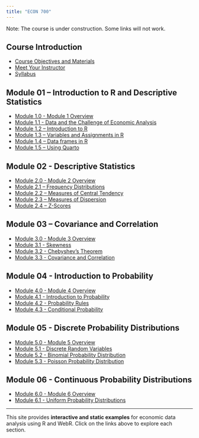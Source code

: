 ```yaml
---
title: "ECON 700"
---
```


Note: The course is under construction. Some links will not work.

## Course Introduction

<ul>
  <li><a href="about.qmd">Course Objectives and Materials</a></li>
  <li><a href="mcnab.qmd">Meet Your Instructor</a></li>
  <li><a href="ECON-700---Fall-2026.pdf">Syllabus</a></li>
</ul>

## Module 01 – Introduction to R and Descriptive Statistics

<ul>
  <li><a href="mod-1-0-overview.qmd">Module 1.0 - Module 1 Overview</a></li>
  <li><a href="mod-1-1-intro-to-data.qmd">Module 1.1 - Data and the Challenge of Economic Analysis</a></li>
  <li><a href="mod-1-2-intro-to-r.qmd">Module 1.2 – Introduction to R</a></li>
  <li><a href="mod-1-3-intro-to-r-variables.qmd">Module 1.3 – Variables and Assignments in R</a></li>
  <li><a href="mod-1-4-intro-to-r-dataframes.qmd">Module 1.4 – Data frames in R</a></li>
  <li><a href="mod-1-5-quarto.qmd">Module 1.5 – Using Quarto</a></li>
</ul>

## Module 02 - Descriptive Statistics 

<ul>
  <li><a href="mod-2-0-overview.qmd">Module 2.0 - Module 2 Overview</a></li>
  <li><a href="mod-2-1-frequency.qmd">Module 2.1 – Frequency Distributions</a></li>
  <li><a href="mod-2-2-central.qmd">Module 2.2 – Measures of Central Tendency</a></li>
  <li><a href="mod-2-3-variance.qmd">Module 2.3 – Measures of Dispersion</a></li>
  <li><a href="mod-2-4-zscores.qmd">Module 2.4 – Z-Scores</a></li>
</ul>

## Module 03 – Covariance and Correlation

<ul>
  <li><a href="mod-3-0-overview.qmd">Module 3.0 - Module 3 Overview</a></li>
  <li><a href="mod-3-1-skewness.qmd">Module 3.1 - Skewness</a></li>
  <li><a href="mod-3-2-normal.qmd">Module 3.2 - Chebyshev's Theorem</a></li>
  <li><a href="mod-3-3-correlation.qmd">Module 3.3 - Covariance and Correlation</a></li>
</ul>

## Module 04 - Introduction to Probability

<ul>
  <li><a href="mod-4-0-overview.qmd">Module 4.0 - Module 4 Overview</a></li>
  <li><a href="mod-4-1-probability.qmd">Module 4.1 - Introduction to Probability</a></li>
  <li><a href="mod-4-2-rules.qmd">Module 4.2 - Probability Rules</a></li>
  <li><a href="mod-4-3-conditional.qmd">Module 4.3 - Conditional Probability</a></li>
</ul>

## Module 05 - Discrete Probability Distributions

<ul>
  <li><a href="mod-5-0-overview.qmd">Module 5.0 - Module 5 Overview</a></li>
  <li><a href="mod-5-1-discrete.qmd">Module 5.1 - Discrete Random Variables</a></li>
  <li><a href="mod-5-2-binomial.qmd">Module 5.2 - Binomial Probability Distribution</a></li>
  <li><a href="mod-5-3-poisson.qmd">Module 5.3 - Poisson Probability Distribution</a></li>
</ul>

## Module 06 - Continuous Probability Distributions

<ul>
  <li><a href="mod-6-0-overview.qmd">Module 6.0 - Module 6 Overview</a></li>
  <li><a href="mod-6-1-uniform.qmd">Module 6.1 - Uniform Probability Distributions</a></li>
</ul>


---

<p>This site provides <strong>interactive and static examples</strong> for economic data analysis using R and WebR. Click on the links above to explore each section.</p>




